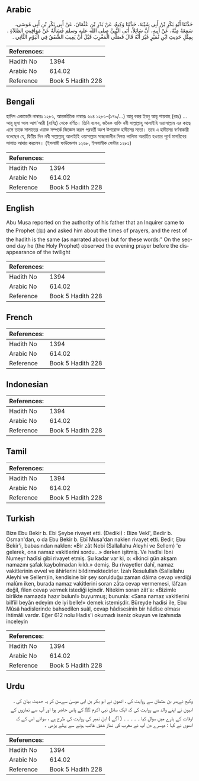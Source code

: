 ## Arabic


<div dir="rtl" lang="ar" style={{fontSize:'larger',backgroundColor:'#f8f9fa',padding:20}}>
حَدَّثَنَا أَبُو بَكْرِ بْنُ أَبِي شَيْبَةَ، حَدَّثَنَا وَكِيعٌ، عَنْ بَدْرِ بْنِ عُثْمَانَ، عَنْ أَبِي بَكْرِ بْنِ أَبِي مُوسَى، سَمِعَهُ مِنْهُ، عَنْ أَبِيهِ، أَنَّ سَائِلاً، أَتَى النَّبِيَّ صلى الله عليه وسلم فَسَأَلَهُ عَنْ مَوَاقِيتِ الصَّلاَةِ ‏.‏ بِمِثْلِ حَدِيثِ ابْنِ نُمَيْرٍ غَيْرَ أَنَّهُ قَالَ فَصَلَّى الْمَغْرِبَ قَبْلَ أَنْ يَغِيبَ الشَّفَقُ فِي الْيَوْمِ الثَّانِي ‏.‏
</div>
<div style={{backgroundColor:'#f8f9fa',padding:20, marginBottom: 10}}><table> <thead> <tr> <th>References:</th> <th></th> </tr> </thead> <tbody><tr><td>Hadith No</td><td>1394</td></tr><tr><td>Arabic No</td><td>614.02</td></tr><tr><td>Reference</td><td>Book 5 Hadith 228</td></tr></tbody></table></div>

## Bengali


<div dir="ltr" lang="bn" style={{fontSize:'larger',backgroundColor:'#f8f9fa',padding:20}}>
হাদিস একাডেমি নাম্বারঃ ১২৮১, আন্তর্জাতিক নাম্বারঃ ৬১৪ ১২৮১-(১৭৯/...) আবূ বকর ইবনু আবূ শায়বাহ (রহঃ) ... আবূ মূসা আল আশ'আরী (রাযিঃ) থেকে বর্ণিত। তিনি বলেন, জনৈক ব্যক্তি নবী সাল্লাল্লাহু আলাইহি ওয়াসাল্লাম এর কাছে এসে তাকে সালাতের ওয়াক্ত সম্পর্কে জিজ্ঞেস করল পরবর্তী অংশ উপরোক্ত হাদীসের মতো। তবে এ হাদীসের বর্ণনাকারী বলেছেন যে, দ্বিতীয় দিন নবী সাল্লাল্লাহু আলাইহি ওয়াসাল্লাম সান্ধ্যকালীন দিগন্ত লালিমা অন্তৰ্হিত হওয়ার পূর্বে মাগরিবের সালাত আদায় করলেন। (ইসলামী ফাউন্ডেশন ১২৬৮, ইসলামীক সেন্টার ১২৮১)
</div>
<div style={{backgroundColor:'#f8f9fa',padding:20, marginBottom: 10}}><table> <thead> <tr> <th>References:</th> <th></th> </tr> </thead> <tbody><tr><td>Hadith No</td><td>1394</td></tr><tr><td>Arabic No</td><td>614.02</td></tr><tr><td>Reference</td><td>Book 5 Hadith 228</td></tr></tbody></table></div>

## English


<div dir="ltr" lang="en" style={{fontSize:'larger',backgroundColor:'#f8f9fa',padding:20}}>
Abu Musa reported on the authority of his father that an Inquirer came to the Prophet (ﷺ) and asked him about the times of prayers, and the rest of the hadith is the same (as narrated above) but for these words:" On the second day he (the Holy Prophet) observed the evening prayer before the disappearance of the twilight
</div>
<div style={{backgroundColor:'#f8f9fa',padding:20, marginBottom: 10}}><table> <thead> <tr> <th>References:</th> <th></th> </tr> </thead> <tbody><tr><td>Hadith No</td><td>1394</td></tr><tr><td>Arabic No</td><td>614.02</td></tr><tr><td>Reference</td><td>Book 5 Hadith 228</td></tr></tbody></table></div>

## French


<div dir="ltr" lang="fr" style={{fontSize:'larger',backgroundColor:'#f8f9fa',padding:20}}>

</div>
<div style={{backgroundColor:'#f8f9fa',padding:20, marginBottom: 10}}><table> <thead> <tr> <th>References:</th> <th></th> </tr> </thead> <tbody><tr><td>Hadith No</td><td>1394</td></tr><tr><td>Arabic No</td><td>614.02</td></tr><tr><td>Reference</td><td>Book 5 Hadith 228</td></tr></tbody></table></div>

## Indonesian


<div dir="ltr" lang="id" style={{fontSize:'larger',backgroundColor:'#f8f9fa',padding:20}}>

</div>
<div style={{backgroundColor:'#f8f9fa',padding:20, marginBottom: 10}}><table> <thead> <tr> <th>References:</th> <th></th> </tr> </thead> <tbody><tr><td>Hadith No</td><td>1394</td></tr><tr><td>Arabic No</td><td>614.02</td></tr><tr><td>Reference</td><td>Book 5 Hadith 228</td></tr></tbody></table></div>

## Tamil


<div dir="ltr" lang="ta" style={{fontSize:'larger',backgroundColor:'#f8f9fa',padding:20}}>

</div>
<div style={{backgroundColor:'#f8f9fa',padding:20, marginBottom: 10}}><table> <thead> <tr> <th>References:</th> <th></th> </tr> </thead> <tbody><tr><td>Hadith No</td><td>1394</td></tr><tr><td>Arabic No</td><td>614.02</td></tr><tr><td>Reference</td><td>Book 5 Hadith 228</td></tr></tbody></table></div>

## Turkish


<div dir="ltr" lang="tr" style={{fontSize:'larger',backgroundColor:'#f8f9fa',padding:20}}>
Bize Ebu Bekir b. Ebi Şeybe rivayet etti. (Dediki) : Bize Vekî', Bedir b. Osman'dan, o da Ebu Bekir b. Ebî Musa'dan naklen rivayet etti. Bedir, Ebu Bekir'i, babasından naklen: «Bir zât Nebi (Sallallahu Aleyhi ve Sellem) 'e gelerek, ona namaz vakitlerini sordu...» derken işitmiş. Ve hadîsi İbni Numeyr hadîsi gibi rivayet etmiş. Şu kadar var ki, o: «İkinci gün akşam namazını şafak kaybolmadan kıldı.» demiş. Bu rivayetler dahî, namaz vakitlerinin evvel ve âhirlerini bildirmektedirler. İzah Resulullah (Sallallahu Aleyhi ve Sellem)in, kendisine bir şey sorulduğu zaman dâima cevap verdiği malûm iken, burada namaz vakitlerini soran zâta cevap vermemesi, lâfzan değil, filen cevap vermek istediği içindir. Nitekim soran zât'a: «Bizimle birlikte namazda hazır bulun!» buyurmuş; bununla: «Sana namaz vakitlerini bilfiil beyân edeyim de iyi belle!» demek istemişdir. Büreyde hadisi ile, Ebu Mûsâ hadislerinde bahsedilen suâl, cevap hâdisesinin bir hâdise olması ihtimâli vardır. Eğer 612 nolu Hadis'i okumadı iseniz okuyun ve izahınıda inceleyin
</div>
<div style={{backgroundColor:'#f8f9fa',padding:20, marginBottom: 10}}><table> <thead> <tr> <th>References:</th> <th></th> </tr> </thead> <tbody><tr><td>Hadith No</td><td>1394</td></tr><tr><td>Arabic No</td><td>614.02</td></tr><tr><td>Reference</td><td>Book 5 Hadith 228</td></tr></tbody></table></div>

## Urdu


<div dir="rtl" lang="ur" style={{fontSize:'larger',backgroundColor:'#f8f9fa',padding:20}}>
وکیع نےبدر بن عثمان سے روایت کی ، انھون نے ابو بکر بن ابی موسیٰ سےسن کر یہ حدیث بیان کی ، انہون نے اپنے والد سے روایت کی کہ ایک سائل نبی اکرم ﷺ کے پاس حاضر ہوا اور آپ سے نمازوں کے اوقات کے بارے میں سوال کیا ۔ ۔ ۔ ۔ ۔ ( آگے ) ابن نمبر کی روایت کی طرح ہے ، سوائے اس کے کہ انھوں نے کہا : دوسرے دن آپ نے مغرب کی نماز شفق غائب ہونے سے پہلے پڑھی ۔
</div>
<div style={{backgroundColor:'#f8f9fa',padding:20, marginBottom: 10}}><table> <thead> <tr> <th>References:</th> <th></th> </tr> </thead> <tbody><tr><td>Hadith No</td><td>1394</td></tr><tr><td>Arabic No</td><td>614.02</td></tr><tr><td>Reference</td><td>Book 5 Hadith 228</td></tr></tbody></table></div>